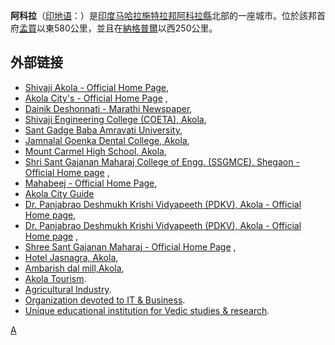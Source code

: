 {{Infobox Settlement
| name = 阿科拉
| native_name = अकोला (Akola)
| settlement_type = 城市
| image_skyline = 
| imagesize = 
| image_caption = 
| image_flag = 
| image_shield = 
| pushpin_map = India Maharashtra
| pushpin_label_position = bottom
| pushpin_map_caption = 阿科拉在馬哈拉施特拉邦的位置
| subdivision_type = 国家
| subdivision_name = {{IND}}
| subdivision_type1 = [[印度行政区划|邦]]
| subdivision_name1 = [[马哈拉施特拉邦|马哈拉施特拉邦]]
| subdivision_type2 = 縣
| subdivision_name2 = [[阿科拉縣|阿科拉縣]]
| elevation_m = 282
| elevation_ft = 
| area_total_km2 = 54.31
| population_as_of = 2007年
| population_total = 443184
| population_density_km2 = auto
| timezone = [[印度标准时间|IST]]
| utc_offset = +5:30
| timezone_DST = 
| utc_offset_DST = 
| latd = 20
| latm = 42
| lats =
| latNS = N
| longd = 77
| longm = 0
| longs =
| longEW = E
| postal_code_type = 
| postal_code = 
| website =  
}}
'''阿科拉'''（[[印地语|印地语]]：'''{{lang|hi|अकोला}}'''）是[[印度|印度]][[马哈拉施特拉邦|马哈拉施特拉邦]][[阿科拉縣|阿科拉縣]]北部的一座城市。位於該邦首府[[孟買|孟買]]以東580公里，並且在[[納格普爾|納格普爾]]以西250公里。

== 外部链接 ==
* [http://www.shivajiakola.org/ Shivaji Akola - Official Home Page],
* [http://akola.nic.in/ Akola City's - Official Home Page] {{Wayback|url=http://akola.nic.in/ |date=20160113114946 }},
* [http://www.deshonnati.com/ Dainik Deshonnati - Marathi Newspaper], 
* [https://web.archive.org/web/20070107081833/http://coeta.org/ Shivaji Engineering College (COETA), Akola],
* [http://www.amtuni.com/ Sant Gadge Baba Amravati University],
* [http://www.educationinfoindia.com/medical/m_indexdntlgoenka.html Jamnalal Goenka Dental College, Akola], 
* [https://web.archive.org/web/20090428154912/http://www.mountcarmelakola.org/ Mount Carmel High School, Akola],
* [http://ssgmce.org/ Shri Sant Gajanan Maharaj College of Engg. (SSGMCE), Shegaon - Official Home page] {{Wayback|url=http://ssgmce.org/ |date=20090627060202 }},
* [http://www.mahabeej.com/ Mahabeej - Official Home Page], 
* [https://web.archive.org/web/20100111055835/http://www.akola.co.in/ Akola City Guide]
* [https://web.archive.org/web/20070313080907/http://dpdkv.ernet.in/ Dr. Panjabrao Deshmukh Krishi Vidyapeeth (PDKV), Akola - Official Home page],
* [http://pdkv.mah.nic.in/ Dr. Panjabrao Deshmukh Krishi Vidyapeeth (PDKV), Akola - Official Home page] {{Wayback|url=http://pdkv.mah.nic.in/ |date=20070204133848 }},
* [http://www.gajananmaharaj.org/ Shree Sant Gajanan Maharaj - Official Home Page] {{Wayback|url=http://www.gajananmaharaj.org/ |date=20120212231314 }},
* [https://web.archive.org/web/20080727022727/http://www.jasnagratourism.com/ Hotel Jasnagra, Akola],
* [https://web.archive.org/web/20090220074640/http://www.ambarishdalmill.com/ Ambarish dal mill,Akola],
* [https://web.archive.org/web/20080915201611/http://www.holidayiq.com/destinations/Akola-Overview.html Akola Tourism].
* [http://www.padsons.com/index.html Agricultural Industry]{{dead link|date=2018年5月 |bot=InternetArchiveBot |fix-attempted=yes }}.
* [http://www.itnbiz.net/index.html Organization devoted to IT & Business]{{dead link|date=2018年5月 |bot=InternetArchiveBot |fix-attempted=yes }}.
* [https://web.archive.org/web/20080804004223/http://www.omeducation.org.in/index.html Unique educational institution for Vedic studies & research].

{{India-stub}}

[[Category:马哈拉施特拉邦城镇|A]]